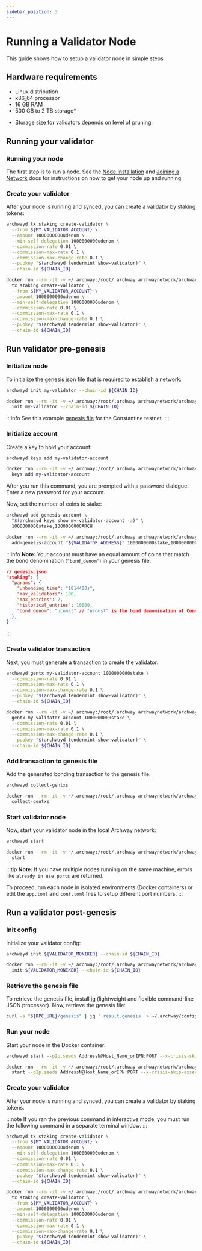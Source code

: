 ```yaml
---
sidebar_position: 3
---
```



# Running a Validator Node

This guide shows how to setup a validator node in simple steps.

## Hardware requirements

- Linux distribution
- x86_64 processor
- 16 GB RAM
- 500 GB to 2 TB storage\*

* Storage size for validators depends on level of pruning.

## Running your validator

### Running your node

The first step is to run a node. See the [Node Installation](../node/install.md) and [Joining a Network](../node/join-a-network.mdx) docs for instructions on how to get your node up and running.

### Create your validator

After your node is running and synced, you can create a validator by staking tokens:

<Tabs groupId="archwayd">
<TabItem value="binary" label="Binary">

```bash
archwayd tx staking create-validator \
  --from ${MY_VALIDATOR_ACCOUNT} \
  --amount 1000000000udenom \
  --min-self-delegation 1000000000udenom \
  --commission-rate 0.01 \
  --commission-max-rate 0.1 \
  --commission-max-change-rate 0.1 \
  --pubkey "$(archwayd tendermint show-validator)" \
  --chain-id ${CHAIN_ID}
```

</TabItem>
<TabItem value="docker" label="Docker" default>

```bash
docker run --rm -it -v ~/.archway:/root/.archway archwaynetwork/archwayd:$NETWORK_NAME \
  tx staking create-validator \
  --from ${MY_VALIDATOR_ACCOUNT} \
  --amount 1000000000udenom \
  --min-self-delegation 1000000000udenom \
  --commission-rate 0.01 \
  --commission-max-rate 0.1 \
  --commission-max-change-rate 0.1 \
  --pubkey "$(archwayd tendermint show-validator)" \
  --chain-id ${CHAIN_ID}
```

</TabItem>
</Tabs>

## Run validator pre-genesis

### Initialize node

To initialize the genesis json file that is required to establish a network:

<Tabs groupId="archwayd">
<TabItem value="binary" label="Binary">

```bash
archwayd init my-validator --chain-id ${CHAIN_ID}
```

</TabItem>
<TabItem value="docker" label="Docker" default>

```bash
docker run --rm -it -v ~/.archway:/root/.archway archwaynetwork/archwayd:$NETWORK_NAME \
  init my-validator --chain-id ${CHAIN_ID}
```

</TabItem>
</Tabs>

:::info
See this example [genesis file](https://rpc.constantine-1.archway.tech/genesis) for the Constantine testnet.
:::

<!-- **Note:** The `--home ./my-validator` flag in almost all commands tells `archwayd` to work on that specific directory. -->

### Initialize account

Create a key to hold your account:

<Tabs groupId="archwayd">
<TabItem value="binary" label="Binary">

```bash
archwayd keys add my-validator-account
```

</TabItem>
<TabItem value="docker" label="Docker" default>

```bash
docker run --rm -it -v ~/.archway:/root/.archway archwaynetwork/archwayd:$NETWORK_NAME \
  keys add my-validator-account
```

</TabItem>
</Tabs>

After you run this command, you are prompted with a password dialogue. Enter a new password for your account.

<!-- :::note
Another way of adding your validator keys is to add the validator keys to the `accounts` array of `app_state` in the `genesis.json` file that you used for the `archwayd init` command:

```json
"app_state": {
  "auth":{
    "params": {
      "max_memo_characters": "256",
      "tx_sig_limit": "7",
      "tx_size_cost_per_byte": "10",
      "sig_verify_cost_ed25519": "590",
      "sig_verify_cost_secp256k1": "1000"
    },
    "accounts": [
      // Add validator keys here
    ]
  }
}
```
::: -->

Now, set the number of coins to stake:

<Tabs groupId="archwayd">
<TabItem value="binary" label="Binary">

```bash
archwayd add-genesis-account \
  "$(archwayd keys show my-validator-account -a)" \
  1000000000stake,1000000000ARCH
```

</TabItem>
<TabItem value="docker" label="Docker" default>

```bash
docker run --rm -it -v ~/.archway:/root/.archway archwaynetwork/archwayd:$NETWORK_NAME \
  add-genesis-account "${VALIDATOR_ADDRESS}" 1000000000stake,1000000000ARCH
```

</TabItem>
</Tabs>

:::info
**Note:** Your account must have an equal amount of coins that match the bond denomination (`"bond_denom"`) in your genesis file.

```json
// genesis.json
"staking": {
  "params": {
    "unbonding_time": "1814400s",
    "max_validators": 100,
    "max_entries": 7,
    "historical_entries": 10000,
    "bond_denom": "uconst" // "uconst" is the bond denomination of Constantine testnet
  },
}
```
:::

### Create validator transaction

Next, you must generate a transaction to create the validator:

<Tabs groupId="archwayd">
<TabItem value="binary" label="Binary">

```bash
archwayd gentx my-validator-account 1000000000stake \
  --commission-rate 0.01 \
  --commission-max-rate 0.1 \
  --commission-max-change-rate 0.1 \
  --pubkey "$(archwayd tendermint show-validator)" \
  --chain-id ${CHAIN_ID}
```

</TabItem>
<TabItem value="docker" label="Docker" default>

```bash
docker run --rm -it -v ~/.archway:/root/.archway archwaynetwork/archwayd:$NETWORK_NAME \
  gentx my-validator-account 1000000000stake \
  --commission-rate 0.01 \
  --commission-max-rate 0.1 \
  --commission-max-change-rate 0.1 \
  --pubkey "$(archwayd tendermint show-validator)" \
  --chain-id ${CHAIN_ID}
```

</TabItem>
</Tabs>

### Add transaction to genesis file

Add the generated bonding transaction to the genesis file:

<Tabs groupId="archwayd">
<TabItem value="binary" label="Binary">

```bash
archwayd collect-gentxs
```

</TabItem>
<TabItem value="docker" label="Docker" default>

```bash
docker run --rm -it -v ~/.archway:/root/.archway archwaynetwork/archwayd:$NETWORK_NAME \
  collect-gentxs
```

</TabItem>
</Tabs>

### Start validator node

Now, start your validator node in the local Archway network:

<Tabs groupId="archwayd">
<TabItem value="binary" label="Binary">

```bash
archwayd start
```

</TabItem>
<TabItem value="docker" label="Docker" default>

```bash
docker run --rm -it -v ~/.archway:/root/.archway archwaynetwork/archwayd:$NETWORK_NAME \
  start
```

</TabItem>
</Tabs>

:::tip
**Note:** If you have multiple nodes running on the same machine, errors like `already in use ports` are returned.

To proceed, run each node in isolated environments (Docker containers) or edit the `app.toml` and `conf.toml` files to setup different port numbers.
:::

## Run a validator post-genesis

### Init config

Initialize your validator config:

<Tabs groupId="archwayd">
<TabItem value="binary" label="Binary">

```bash
archwayd init ${VALIDATOR_MONIKER} --chain-id ${CHAIN_ID}
```

</TabItem>
<TabItem value="docker" label="Docker" default>

```bash
docker run --rm -it -v ~/.archway:/root/.archway archwaynetwork/archwayd:$NETWORK_NAME \
  init ${VALIDATOR_MONIKER} --chain-id ${CHAIN_ID}
```

</TabItem>
</Tabs>

### Retrieve the genesis file

To retrieve the genesis file, install [jq](https://stedolan.github.io/jq/download/) (lightweight and flexible command-line JSON processor). Now, retrieve the genesis file:

```bash
curl -s "${RPC_URL}/genesis" | jq '.result.genesis' > ~/.archway/config/genesis.json
```

### Run your node

Start your node in the Docker container:

<Tabs groupId="archwayd">
<TabItem value="binary" label="Binary">

```bash
archwayd start --p2p.seeds AddressN@Host_Name_orIPN:PORT --x-crisis-skip-assert-invariants
```

</TabItem>
<TabItem value="docker" label="Docker" default>

```bash
docker run --rm -it -v ~/.archway:/root/.archway archwaynetwork/archwayd:$NETWORK_NAME \
  start --p2p.seeds AddressN@Host_Name_orIPN:PORT --x-crisis-skip-assert-invariants
```

</TabItem>
</Tabs>

### Create your validator

After your node is running and synced, you can create a validator by staking tokens.

:::note
If you ran the previous command in interactive mode, you must run the following command in a separate terminal window.
:::

<Tabs groupId="archwayd">
<TabItem value="binary" label="Binary">

```bash
archwayd tx staking create-validator \
  --from ${MY_VALIDATOR_ACCOUNT} \
  --amount 1000000000udenom \
  --min-self-delegation 1000000000udenom \
  --commission-rate 0.01 \
  --commission-max-rate 0.1 \
  --commission-max-change-rate 0.1 \
  --pubkey "$(archwayd tendermint show-validator)" \
  --chain-id ${CHAIN_ID}
```

</TabItem>
<TabItem value="docker" label="Docker" default>

```bash
docker run --rm -it -v ~/.archway:/root/.archway archwaynetwork/archwayd:$NETWORK_NAME \
  tx staking create-validator \
  --from ${MY_VALIDATOR_ACCOUNT} \
  --amount 1000000000udenom \
  --min-self-delegation 1000000000udenom \
  --commission-rate 0.01 \
  --commission-max-rate 0.1 \
  --commission-max-change-rate 0.1 \
  --pubkey "$(archwayd tendermint show-validator)" \
  --chain-id ${CHAIN_ID}
```

</TabItem>
</Tabs>

